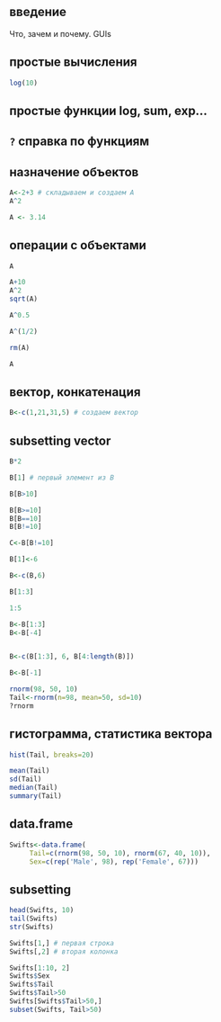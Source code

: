 ## введение 
Что, зачем и почему.
GUIs

## простые вычисления

```r
log(10)

```
## простые функции log, sum, exp...

## `?` справка по функциям

## назначение объектов
```r

A<-2+3 # складываем и создаем А
A^2

A <- 3.14
```
## операции с объектами
```r
A

A+10
A^2
sqrt(A)

A^0.5

A^(1/2)

rm(A)

A
```
## вектор, конкатенация
```r
B<-c(1,21,31,5) # создаем вектор
```
## subsetting vector
```r
B*2

B[1] # первый элемент из B

B[B>10]

B[B>=10]
B[B==10]
B[B!=10]

C<-B[B!=10]

B[1]<-6

B<-c(B,6)

B[1:3]

1:5

B<-B[1:3]
B<-B[-4]


B<-c(B[1:3], 6, B[4:length(B)])

B<-B[-1]

rnorm(98, 50, 10)
Tail<-rnorm(n=98, mean=50, sd=10)
?rnorm

```
## гистограмма, статистика вектора
```r
hist(Tail, breaks=20)

mean(Tail)
sd(Tail)
median(Tail)
summary(Tail)
```
## data.frame
```r

Swifts<-data.frame(
     Tail=c(rnorm(98, 50, 10), rnorm(67, 40, 10)),
	 Sex=c(rep('Male', 98), rep('Female', 67)))
```
## subsetting
```r
head(Swifts, 10)
tail(Swifts)
str(Swifts)

Swifts[1,] # первая строка
Swifts[,2] # вторая колонка

Swifts[1:10, 2]
Swifts$Sex 
Swifts$Tail 
Swifts$Tail>50
Swifts[Swifts$Tail>50,]
subset(Swifts, Tail>50)
```